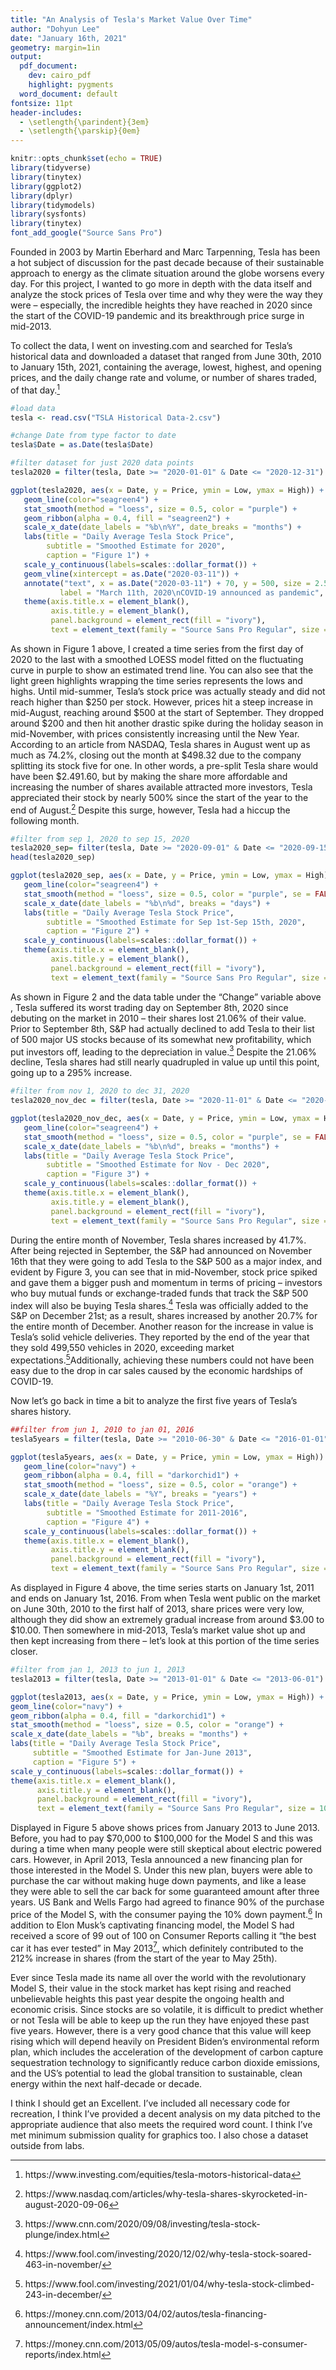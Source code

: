 ```yaml
---
title: "An Analysis of Tesla's Market Value Over Time"
author: "Dohyun Lee"
date: "January 16th, 2021"
geometry: margin=1in
output:
  pdf_document:
    dev: cairo_pdf
    highlight: pygments
  word_document: default
fontsize: 11pt
header-includes:
  - \setlength{\parindent}{3em}
  - \setlength{\parskip}{0em}
---
```


```r
knitr::opts_chunk$set(echo = TRUE)
library(tidyverse)
library(tinytex)
library(ggplot2)
library(dplyr)
library(tidymodels)
library(sysfonts)
library(tinytex)
font_add_google("Source Sans Pro")
```

   Founded in 2003 by Martin Eberhard and Marc Tarpenning, Tesla has been a hot subject of discussion for the past decade because of their sustainable approach to energy as the climate situation around the globe worsens every day. For this project, I wanted to go more in depth with the data itself and analyze the stock prices of Tesla over time and why they were the way they were -- especially, the incredible heights they have reached in 2020 since the start of the COVID-19 pandemic and its breakthrough price surge in mid-2013.
   
   
   To collect the data, I went on investing.com and searched for Tesla's historical data and downloaded a dataset that ranged from June 30th, 2010 to January 15th, 2021, containing the average, lowest, highest, and opening prices, and the daily change rate and volume, or number of shares traded, of that day.^[https://www.investing.com/equities/tesla-motors-historical-data]
   
```r

#load data
tesla <- read.csv("TSLA Historical Data-2.csv")

#change Date from type factor to date
tesla$Date = as.Date(tesla$Date)

#filter dataset for just 2020 data points
tesla2020 = filter(tesla, Date >= "2020-01-01" & Date <= "2020-12-31")
```
   
```r
ggplot(tesla2020, aes(x = Date, y = Price, ymin = Low, ymax = High)) +
   geom_line(color="seagreen4") +
   stat_smooth(method = "loess", size = 0.5, color = "purple") +
   geom_ribbon(alpha = 0.4, fill = "seagreen2") +
   scale_x_date(date_labels = "%b\n%Y", date_breaks = "months") +
   labs(title = "Daily Average Tesla Stock Price",
        subtitle = "Smoothed Estimate for 2020",
        caption = "Figure 1") +
   scale_y_continuous(labels=scales::dollar_format()) +
   geom_vline(xintercept = as.Date("2020-03-11")) +
   annotate("text", x = as.Date("2020-03-11") + 70, y = 500, size = 2.5, 
           label = "March 11th, 2020\nCOVID-19 announced as pandemic", col = "black") +
   theme(axis.title.x = element_blank(),
         axis.title.y = element_blank(),
         panel.background = element_rect(fill = "ivory"),
         text = element_text(family = "Source Sans Pro Regular", size = 10))
```

\noindent As shown in Figure 1 above, I created a time series from the first day of 2020 to the last with a smoothed LOESS model fitted on the fluctuating curve in purple to show an estimated trend line. You can also see that the light green highlights wrapping the time series represents the lows and highs. Until mid-summer, Tesla's stock price was actually steady and did not reach higher than \$250 per stock. However, prices hit a steep increase in mid-August, reaching around \$500 at the start of September. They dropped around $200 and then hit another drastic spike during the holiday season in mid-November, with prices consistently increasing until the New Year. According to an article from NASDAQ, Tesla shares in August went up as much as 74.2%, closing out the month at \$498.32 due to the company splitting its stock five for one. In other words, a pre-split Tesla share would have been \$2.491.60, but by making the share more affordable and increasing the number of shares available attracted more investors, Tesla appreciated their stock by nearly 500% since the start of the year to the end of August.^[https://www.nasdaq.com/articles/why-tesla-shares-skyrocketed-in-august-2020-09-06] Despite this surge, however, Tesla had a hiccup the following month. 

```r
#filter from sep 1, 2020 to sep 15, 2020
tesla2020_sep= filter(tesla, Date >= "2020-09-01" & Date <= "2020-09-15")
head(tesla2020_sep)

ggplot(tesla2020_sep, aes(x = Date, y = Price, ymin = Low, ymax = High)) +
   geom_line(color="seagreen4") +
   stat_smooth(method = "loess", size = 0.5, color = "purple", se = FALSE) +
   scale_x_date(date_labels = "%b\n%d", breaks = "days") +
   labs(title = "Daily Average Tesla Stock Price",
        subtitle = "Smoothed Estimate for Sep 1st-Sep 15th, 2020",
        caption = "Figure 2") +
   scale_y_continuous(labels=scales::dollar_format()) +
   theme(axis.title.x = element_blank(),
         axis.title.y = element_blank(),
         panel.background = element_rect(fill = "ivory"),
         text = element_text(family = "Source Sans Pro Regular", size = 10))
```

As shown in Figure 2 and the data table under the "Change" variable above , Tesla suffered its worst trading day on September 8th, 2020 since debuting on the market in 2010 -- their shares lost 21.06% of their value. Prior to September 8th, S&P had actually declined to add Tesla to their list of 500 major US stocks because of its somewhat new profitability, which put investors off, leading to the depreciation in value.^[https://www.cnn.com/2020/09/08/investing/tesla-stock-plunge/index.html] Despite the 21.06% decline, Tesla shares had still nearly quadrupled in value up until this point, going up to a 295% increase.

```r
#filter from nov 1, 2020 to dec 31, 2020
tesla2020_nov_dec = filter(tesla, Date >= "2020-11-01" & Date <= "2020-12-31")

ggplot(tesla2020_nov_dec, aes(x = Date, y = Price, ymin = Low, ymax = High)) +
   geom_line(color="seagreen4") +
   stat_smooth(method = "loess", size = 0.5, color = "purple", se = FALSE) +
   scale_x_date(date_labels = "%b\n%d", breaks = "months") +
   labs(title = "Daily Average Tesla Stock Price",
        subtitle = "Smoothed Estimate for Nov - Dec 2020",
        caption = "Figure 3") +
   scale_y_continuous(labels=scales::dollar_format()) +
   theme(axis.title.x = element_blank(),
         axis.title.y = element_blank(),
         panel.background = element_rect(fill = "ivory"),
         text = element_text(family = "Source Sans Pro Regular", size = 10))
```


During the entire month of November, Tesla shares increased by 41.7%. After being rejected in September, the S&P had announced on November 16th that they were going to add Tesla to the S&P 500 as a major index, and evident by Figure 3, you can see that in mid-November, stock price spiked and gave them a bigger push and momentum in terms of pricing -- investors who buy mutual funds or exchange-traded funds that track the S&P 500 index will also be buying Tesla shares.^[https://www.fool.com/investing/2020/12/02/why-tesla-stock-soared-463-in-november/] Tesla was officially added to the S&P on December 21st; as a result, shares increased by another 20.7% for the entire month of December. Another reason for the increase in value is Tesla's solid vehicle deliveries. They reported by the end of the year that they sold 499,550 vehicles in 2020, exceeding market expectations.^[https://www.fool.com/investing/2021/01/04/why-tesla-stock-climbed-243-in-december/]Additionally, achieving these numbers could not have been easy due to the drop in car sales caused by the economic hardships of COVID-19.

   Now let's go back in time a bit to analyze the first five years of Tesla's shares history.
   
```r
##filter from jun 1, 2010 to jan 01, 2016
tesla5years = filter(tesla, Date >= "2010-06-30" & Date <= "2016-01-01")

ggplot(tesla5years, aes(x = Date, y = Price, ymin = Low, ymax = High)) +
   geom_line(color="navy") +
   geom_ribbon(alpha = 0.4, fill = "darkorchid1") +
   stat_smooth(method = "loess", size = 0.5, color = "orange") +
   scale_x_date(date_labels = "%Y", breaks = "years") +
   labs(title = "Daily Average Tesla Stock Price",
        subtitle = "Smoothed Estimate for 2011-2016",
        caption = "Figure 4") +
   scale_y_continuous(labels=scales::dollar_format()) +
   theme(axis.title.x = element_blank(),
         axis.title.y = element_blank(),
         panel.background = element_rect(fill = "ivory"),
         text = element_text(family = "Source Sans Pro Regular", size = 10))
```   
   
\noindent As displayed in Figure 4 above, the time series starts on January 1st, 2011 and ends on January 1st, 2016. From when Tesla went public on the market on June 30th, 2010 to the first half of 2013, share prices were very low, although they did show an extremely gradual increase from around \$3.00 to \$10.00. Then somewhere in mid-2013, Tesla's market value shot up and then kept increasing from there -- let's look at this portion of the time series closer.

```r
#filter from jan 1, 2013 to jun 1, 2013
tesla2013 = filter(tesla, Date >= "2013-01-01" & Date <= "2013-06-01")

ggplot(tesla2013, aes(x = Date, y = Price, ymin = Low, ymax = High)) +
geom_line(color="navy") +
geom_ribbon(alpha = 0.4, fill = "darkorchid1") +
stat_smooth(method = "loess", size = 0.5, color = "orange") +
scale_x_date(date_labels = "%b", breaks = "months") +
labs(title = "Daily Average Tesla Stock Price",
     subtitle = "Smoothed Estimate for Jan-June 2013",
     caption = "Figure 5") +
scale_y_continuous(labels=scales::dollar_format()) +
theme(axis.title.x = element_blank(),
      axis.title.y = element_blank(),
      panel.background = element_rect(fill = "ivory"),
      text = element_text(family = "Source Sans Pro Regular", size = 10))
```   

\indent Displayed in Figure 5 above shows prices from January 2013 to June 2013. Before, you had to pay \$70,000 to \$100,000 for the Model S and this was during a time when many people were still skeptical about electric powered cars. However, in April 2013, Tesla announced a new financing plan for those interested in the Model S. Under this new plan, buyers were able to purchase the car without making huge down payments, and like a lease they were able to sell the car back for some guaranteed amount after three years. US Bank and Wells Fargo had agreed to finance 90% of the purchase price of the Model S, with the consumer paying the 10% down payment.^[https://money.cnn.com/2013/04/02/autos/tesla-financing-announcement/index.html] In addition to Elon Musk's captivating financing model, the Model S had received a score of 99 out of 100 on Consumer Reports calling it "the best car it has ever tested" in May 2013^[https://money.cnn.com/2013/05/09/autos/tesla-model-s-consumer-reports/index.html], which definitely contributed to the 212% increase in shares (from the start of the year to May 25th).

   Ever since Tesla made its name all over the world with the revolutionary Model S, their value in the stock market has kept rising and reached unbelievable heights this past year despite the ongoing health and economic crisis. Since stocks are so volatile, it is difficult to predict whether or not Tesla will be able to keep up the run they have enjoyed these past five years. However, there is a very good chance that this value will keep rising which will depend heavily on President Biden's environmental reform plan, which includes the acceleration of the development of carbon capture sequestration technology to significantly reduce carbon dioxide emissions, and the US's potential to lead the global transition to sustainable, clean energy within the next half-decade or decade.


I think I should get an Excellent. I've included all necessary code for recreation, I think I've provided a decent analysis on my data pitched to the appropriate audience that also meets the required word count. I think I've met minimum submission quality for graphics too. I also chose a dataset outside from labs.
